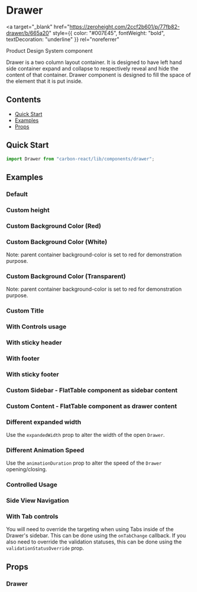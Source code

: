 

<Meta title="Drawer" of={DrawerStories} />

# Drawer

<a
  target="_blank"
  href="https://zeroheight.com/2ccf2b601/p/77fb82-drawer/b/665a20"
  style={{ color: "#007E45", fontWeight: "bold", textDecoration: "underline" }}
  rel="noreferrer"
>
  Product Design System component
</a>

Drawer is a two column layout container.
It is designed to have left hand side container expand and collapse to respectively reveal and hide the content of that container.
Drawer component is designed to fill the space of the element that it is put inside.

## Contents

- [Quick Start](#quick-start)
- [Examples](#examples)
- [Props](#props)

## Quick Start

```javascript
import Drawer from "carbon-react/lib/components/drawer";
```

## Examples

### Default

<Canvas of={DrawerStories.Default} />

### Custom height

<Canvas of={DrawerStories.CustomHeight} />

### Custom Background Color (Red)

<Canvas of={DrawerStories.BackgroundColorRed} />

### Custom Background Color (White)

Note: parent container background-color is set to red for demonstration purpose.

<Canvas of={DrawerStories.BackgroundColorWhite} />

### Custom Background Color (Transparent)

Note: parent container background-color is set to red for demonstration purpose.

<Canvas of={DrawerStories.BackgroundColorTransparent} />

### Custom Title

<Canvas of={DrawerStories.Title} />

### With Controls usage

<Canvas of={DrawerStories.WithControls} />

### With sticky header

<Canvas of={DrawerStories.WithStickyHeader} />

### With footer

<Canvas of={DrawerStories.WithFooter} />

### With sticky footer

<Canvas of={DrawerStories.WithStickyFooter} />

### Custom Sidebar - FlatTable component as sidebar content

<Canvas of={DrawerStories.CustomSidebar} />

### Custom Content - FlatTable component as drawer content

<Canvas of={DrawerStories.CustomContent} />

### Different expanded width

Use the `expandedWidth` prop to alter the width of the open `Drawer`.

<Canvas of={DrawerStories.DifferentExpandedWidth} />

### Different Animation Speed

Use the `animationDuration` prop to alter the speed of the `Drawer` opening/closing.

<Canvas of={DrawerStories.DifferentAnimationSpeed} />

### Controlled Usage

<Canvas of={DrawerStories.Controlled} />

### Side View Navigation

<Canvas of={DrawerStories.SideViewNavigation} />

### With Tab controls

You will need to override the targeting when using Tabs inside of the Drawer's sidebar. This can be done using the
`onTabChange` callback. If you also need to override the validation statuses, this can be done using the
`validationStatusOverride` prop.

<Canvas of={DrawerStories.WithTabControls} />

## Props

### Drawer

<ArgTypes of={DrawerStories} />
